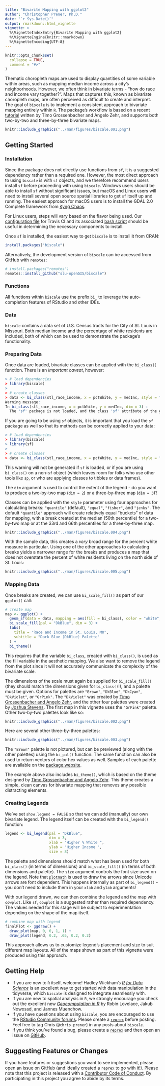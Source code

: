 ```yaml
---
title: "Bivarite Mapping with ggplot2"
author: "Christopher Prener, Ph.D."
date: "`r Sys.Date()`"
output: rmarkdown::html_vignette
vignette: >
  %\VignetteIndexEntry{Bivarite Mapping with ggplot2}
  %\VignetteEngine{knitr::rmarkdown}
  %\VignetteEncoding{UTF-8}
---
```


```r
knitr::opts_chunk$set(
  collapse = TRUE,
  comment = "#>"
)
```

Thematic choropleth maps are used to display quantities of some variable within areas, such as mapping median income across a city's neighborhoods. However, we often think in bivariate terms - "how do race and income vary together?". Maps that captures this, known as bivariate choropleth maps, are often perceived as difficult to create and interpret. The goal of `biscale` is to implement a consistent approach to bivariate mapping entirely within `R`. The package's workflow is based on a recent [tutorial](https://timogrossenbacher.ch/2019/04/bivariate-maps-with-ggplot2-and-sf/) written by Timo Grossenbacher and Angelo Zehr, and supports both two-by-two and three-by-three bivariate maps.

```r
knitr::include_graphics("../man/figures/biscale.001.png")
```

## Getting Started
### Installation
Since the package does not directly use functions from `sf`, it is a suggested dependency rather than a required one. However, the most direct approach to using `biscale` is with `sf` objects, and we therefore recommend users install `sf` before proceeding with using `biscale`. Windows users should be able to install `sf` without significant issues, but macOS and Linux users will need to install several open source spatial libraries to get `sf` itself up and running. The easiest approach for macOS users is to install the GDAL 2.0 Complete framework from [Kyng Chaos](https://www.kyngchaos.com/software/frameworks/). 

For Linux users, steps will vary based on the flavor being used. Our [configuration file](https://github.com/slu-openGIS/biscale/blob/master/.travis.yml) for Travis CI and its associated [bash script](https://github.com/slu-openGIS/biscale/blob/master/.travis/install.sh) should be useful in determining the necessary components to install.

Once `sf` is installed, the easiest way to get `biscale` is to install it from CRAN:

```r
install.packages("biscale")
```

Alternatively, the development version of `biscale` can be accessed from GitHub with `remotes`:

```r
# install.packages("remotes")
remotes::install_github("slu-openGIS/biscale")
```

### Functions
All functions within `biscale` use the prefix `bi_` to leverage the auto-completion features of RStudio and other IDEs. 

### Data
`biscale` contains a data set of U.S. Census tracts for the City of St. Louis in Missouri. Both median income and the percentage of white residents are included, both of which can be used to demonstrate the package's functionality.

### Preparing Data
Once data are loaded, bivariate classes can be applied with the `bi_class()` function. There is an *important caveat*, however:

```r
> # load dependencies
> library(biscale)
>
> # create classes
> data <- bi_class(stl_race_income, x = pctWhite, y = medInc, style = "quantile", dim = 3)
Warning message:
In bi_class(stl_race_income, x = pctWhite, y = medInc, dim = 3) :
  The 'sf' package is not loaded, and the class 'sf' attribute of the given data set has been lost. Load 'sf' to retain the class when using 'bi_class'.
```

If you are going to be using `sf` objects, it is important that you load the `sf` package as well so that its methods can be correctly applied to your data:

```r
> # load dependencies
> library(biscale)
> library(sf)
>
> # create classes
> data <- bi_class(stl_race_income, x = pctWhite, y = medInc, style = "quantile", dim = 3)
```

This warning will not be generated if `sf` is loaded, or if you are using `bi_class()` on a non-`sf` object (which leaves room for folks who use other tools like `sp`, or who are applying classes to tibbles or data frames).

The `dim` argument is used to control the extent of the legend - do you want to produce a two-by-two map (`dim = 2`) or a three-by-three map (`dim = 3`)?

Classes can be applied with the `style` parameter using four approaches for calculating breaks: `"quantile"` (default), `"equal"`, `"fisher"`, and `"jenks"`. The default `"quantile"` approach will create relatively equal "buckets" of data for mapping, with a break created at the median (50th percentile) for a two-by-two map or at the 33rd and 66th percentiles for a three-by-three map. 

```r
knitr::include_graphics("../man/figures/biscale.004.png")
```

With the sample data, this creates a *very* broad range for the percent white measure in particular. Using one of the other approaches to calculating breaks yields a narrower range for the breaks and produces a map that does not overstate the percent of white residents living on the north side of St. Louis:

```r
knitr::include_graphics("../man/figures/biscale.005.png")
```

### Mapping Data
Once breaks are created, we can use `bi_scale_fill()` as part of our `ggplot()` call:

```r
# create map
map <- ggplot() +
  geom_sf(data = data, mapping = aes(fill = bi_class), color = "white", size = 0.1, show.legend = FALSE) +
  bi_scale_fill(pal = "DkBlue", dim = 3) +
  labs(
    title = "Race and Income in St. Louis, MO",
    subtitle = "Dark Blue (DkBlue) Palette"
  ) +
  bi_theme()
```

This requires that the variable `bi_class`, created with `bi_class()`, is used as the fill variable in the aesthetic mapping. We also want to remove the legend from the plot since it will not accurately communicate the complexity of the bivariate scale.

The dimensions of the scale must again be supplied for `bi_scale_fill()` (they should match the dimensions given for `bi_class()`!), and a palette must be given. Options for palettes are `"Brown"`, `"DkBlue"`, `"DkCyan"`, `"DkViolet"`, or `"GrPink"`. The `"DkViolet"` was created by [Timo Grossenbacher and Angelo Zehr](https://timogrossenbacher.ch/2019/04/bivariate-maps-with-ggplot2-and-sf/), and the other four palettes were created by [Joshua Stevens](http://www.joshuastevens.net/cartography/make-a-bivariate-choropleth-map/). The first map in this vignette uses the `"GrPink"` palette. Other two-by-two palettes look like so:

```r
knitr::include_graphics("../man/figures/biscale.002.png")
```

Here are several other three-by-three palettes:

```r
knitr::include_graphics("../man/figures/biscale.003.png")
```

The `"Brown"` palette is not pictured, but can be previewed (along with the other palettes) using the `bi_pal()` function. The same function can also be used to return vectors of color hex values as well. Samples of each palette are available on the [package website](https://slu-opengis.github.io/biscale/reference/bi_pal.html).

The example above also includes `bi_theme()`, which is based on the theme designed by [Timo Grossenbacher and Angelo Zehr](https://timogrossenbacher.ch/2019/04/bivariate-maps-with-ggplot2-and-sf/). This theme creates a simple, clean canvas for bivariate mapping that removes any possible distracting elements.

### Creating Legends
We've set `show.legend = FALSE` so that we can add (manually) our own bivariate legend. The legend itself can be created with the `bi_legend()` function:

```r
legend <- bi_legend(pal = "DkBlue",
                    dim = 3,
                    xlab = "Higher % White ",
                    ylab = "Higher Income ",
                    size = 8)
```

The palette and dimensions should match what has been used for both `bi_class()` (in terms of dimensions) and `bi_scale_fill()` (in terms of both dimensions and palette). The `size` argument controls the font size used on the legend. Note that [`plotmath`](https://stat.ethz.ch/R-manual/R-devel/library/grDevices/html/plotmath.html) is used to draw the arrows since Unicode arrows are font dependent. This happens internally as part of `bi_legend()` - you don't need to include them in your `xlab` and `ylab` arguments!

With our legend drawn, we can then combine the legend and the map with `cowplot`. Like `sf`, `cowplot` is a suggested rather than required dependency. The values needed for this stage will be subject to experimentation depending on the shape of the map itself. 

```r
# combine map with legend
finalPlot <- ggdraw() +
  draw_plot(map, 0, 0, 1, 1) +
  draw_plot(legend, 0.2, .65, 0.2, 0.2)
```

This approach allows us to customize legend's placement and size to suit different map layouts. All of the maps shown as part of this vignette were produced using this approach.

## Getting Help
* If you are new to `R` itself, welcome! Hadley Wickham's [*R for Data Science*](http://r4ds.had.co.nz) is an excellent way to get started with data manipulation in the tidyverse, which `biscale` is designed to integrate seamlessly with.
* If you are new to spatial analysis in `R`, we strongly encourage you check out the excellent new [*Geocomputation in R*](https://geocompr.robinlovelace.net) by Robin Lovelace, Jakub Nowosad, and Jannes Muenchow.
* If you have questions about using `biscale`, you are encouraged to use the [RStudio Community forums](https://community.rstudio.com). Please create a [`reprex`](http://reprex.tidyverse.org/) before posting. Feel free to tag Chris (`@chris.prener`) in any posts about `biscale`.
* If you think you've found a bug, please create a [`reprex`](http://reprex.tidyverse.org/) and then open an issue on [GitHub](https://github.com/slu-openGIS/biscale/issues/new/choose).

## Suggesting Features or Changes
If you have features or suggestions you want to see implemented, please open an issue on [GitHub](https://github.com/slu-openGIS/biscale/issues/new/choose) (and ideally created a [`reprex`](http://reprex.tidyverse.org/) to go with it!). Please note that this project is released with a [Contributor Code of Conduct](https://slu-opengis.github.io/biscale/CODE_OF_CONDUCT.html). By participating in this project you agree to abide by its terms.
